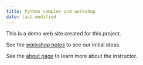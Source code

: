 ```yaml
---
title: Python sampler and workshop
date: last-modified
---
```


This is a demo web site created for this project.

See the [workshop notes](./notes-2023-05-09.qmd) to see our initial ideas.

See the [about page](./about.qmd) to learn more about the instructor.


